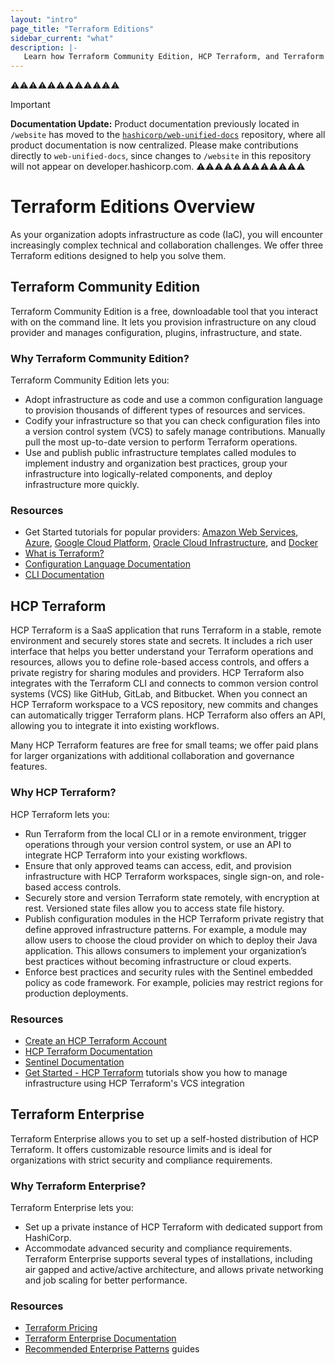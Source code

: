 ```yaml
---
layout: "intro"
page_title: "Terraform Editions"
sidebar_current: "what"
description: |-
   Learn how Terraform Community Edition, HCP Terraform, and Terraform Enterprise solve increasingly complex infrastructure and collaboration challenges.
---
```


⚠️⚠️⚠️⚠️⚠️⚠️⚠️⚠️⚠️⚠️⚠️⚠️
> [!IMPORTANT]  
> **Documentation Update:** Product documentation previously located in `/website` has moved to the [`hashicorp/web-unified-docs`](https://github.com/hashicorp/web-unified-docs) repository, where all product documentation is now centralized. Please make contributions directly to `web-unified-docs`, since changes to `/website` in this repository will not appear on developer.hashicorp.com.
⚠️⚠️⚠️⚠️⚠️⚠️⚠️⚠️⚠️⚠️⚠️⚠️


# Terraform Editions Overview

As your organization adopts infrastructure as code (IaC), you will encounter increasingly complex technical and collaboration challenges. We offer three Terraform editions designed to help you solve them.

## Terraform Community Edition

Terraform Community Edition is a free, downloadable tool that you interact with on the command line. It lets you provision infrastructure on any cloud provider and manages configuration, plugins, infrastructure, and state.

###  Why Terraform Community Edition?

Terraform Community Edition lets you:

- Adopt infrastructure as code and use a common configuration language to provision thousands of different types of resources and services.
- Codify your infrastructure so that you can check configuration files into a version control system (VCS) to safely manage contributions. Manually pull the most up-to-date version to perform Terraform operations.
- Use and publish public infrastructure templates called modules to implement industry and organization best practices, group your infrastructure into logically-related components, and deploy infrastructure more quickly.


### Resources

- Get Started tutorials for popular providers: [Amazon Web Services](/terraform/tutorials/aws-get-started), [Azure](/terraform/tutorials/azure-get-started), [Google Cloud Platform](/terraform/tutorials/gcp-get-started), [Oracle Cloud Infrastructure](/terraform/tutorials/oci-get-started), and [Docker](/terraform/tutorials/docker-get-started)
- [What is Terraform?](/terraform/intro)
- [Configuration Language Documentation](/terraform/language)
- [CLI Documentation](/terraform/cli)

## HCP Terraform

HCP Terraform is a SaaS application that runs Terraform in a stable, remote environment and securely stores state and secrets. It includes a rich user interface that helps you better understand your Terraform operations and resources, allows you to define role-based access controls, and offers a private registry for sharing modules and providers. HCP Terraform also integrates with the Terraform CLI and connects to common version control systems (VCS) like GitHub, GitLab, and Bitbucket. When you connect an HCP Terraform workspace to a VCS repository, new commits and changes can automatically trigger Terraform plans. HCP Terraform also offers an API, allowing you to integrate it into existing workflows.

Many HCP Terraform features are free for small teams; we offer paid plans for larger organizations with additional collaboration and governance features.

###  Why HCP Terraform?

HCP Terraform lets you:

- Run Terraform from the local CLI or in a remote environment, trigger operations through your version control system, or use an API to integrate HCP Terraform into your existing workflows.
- Ensure that only approved teams can access, edit, and provision infrastructure with HCP Terraform workspaces, single sign-on, and role-based access controls.
- Securely store and version Terraform state remotely, with encryption at rest. Versioned state files allow you to access state file history.
- Publish configuration modules in the HCP Terraform private registry that define approved infrastructure patterns. For example, a module may allow users to choose the cloud provider on which to deploy their Java application. This allows consumers to implement your organization’s best practices without becoming infrastructure or cloud experts.
- Enforce best practices and security rules with the Sentinel embedded policy as code framework. For example, policies may restrict regions for production deployments.

### Resources

- [Create an HCP Terraform Account](https://app.terraform.io/public/signup/account)
- [HCP Terraform Documentation](/terraform/cloud-docs)
- [Sentinel Documentation](/terraform/cloud-docs/policy-enforcement)
- [Get Started - HCP Terraform](/terraform/tutorials/cloud-get-started) tutorials show you how to manage infrastructure using HCP Terraform's VCS integration

## Terraform Enterprise

Terraform Enterprise allows you to set up a self-hosted distribution of HCP Terraform. It offers customizable resource limits and is ideal for organizations with strict security and compliance requirements.

###  Why Terraform Enterprise?

Terraform Enterprise lets you:

- Set up a private instance of HCP Terraform with dedicated support from HashiCorp.
- Accommodate advanced security and compliance requirements. Terraform Enterprise supports several types of installations, including air gapped and active/active architecture, and allows private networking and job scaling for better performance.

### Resources
- [Terraform Pricing](https://www.hashicorp.com/products/terraform/pricing)
- [Terraform Enterprise Documentation](/terraform/enterprise)
- [Recommended Enterprise Patterns](/terraform/tutorials/recommended-patterns) guides
